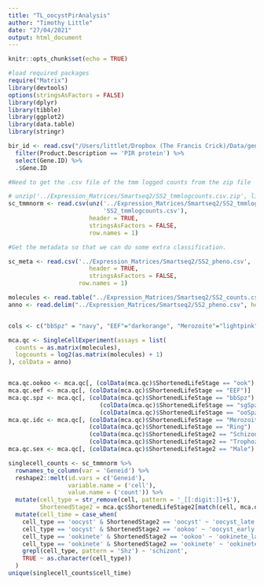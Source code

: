 ```yaml
---
title: "TL_oocystPirAnalysis"
author: "Timothy Little"
date: "27/04/2021"
output: html_document
---
```


```r
knitr::opts_chunk$set(echo = TRUE)

#load required packages
require("Matrix")
library(devtools)
options(stringsAsFactors = FALSE)
library(dplyr)
library(tibble)
library(ggplot2)
library(data.table)
library(stringr)
```

```r

bir_id <- read.csv("/Users/littlet/Dropbox (The Francis Crick)/Data/genelist_plasmoDB_pirsearch_pberghei.csv") %>% 
  filter(Product.Description == 'PIR protein') %>% 
  select(Gene.ID) %>% 
  .$Gene.ID
```

```r

#Need to get the .csv file of the tmm logged counts from the zip file

# unzip('../Expression_Matrices/Smartseq2/SS2_tmmlogcounts.csv.zip', list = TRUE)$Name
sc_tmmnorm <- read.csv(unz('../Expression_Matrices/Smartseq2/SS2_tmmlogcounts.csv.zip',
                           'SS2_tmmlogcounts.csv'),
                       header = TRUE,
                       stringsAsFactors = FALSE,
                       row.names = 1)

#Get the metadata so that we can do some extra classification.

sc_meta <- read.csv('../Expression_Matrices/Smartseq2/SS2_pheno.csv',
                       header = TRUE,
                       stringsAsFactors = FALSE,
                    row.names = 1)
```

```r
molecules <- read.table("../Expression_Matrices/Smartseq2/SS2_counts.csv", header = TRUE, sep = ",", row.names=1, stringsAsFactors = TRUE)
anno <- read.delim("../Expression_Matrices/Smartseq2/SS2_pheno.csv", header = TRUE, sep = ",")


cols <- c("bbSpz" = "navy", "EEF"="darkorange", "Merozoite"="lightpink", "oocyst"="steelblue", "ook" = "turquoise4", "ooSpz" = "lightskyblue", "Ring"="hotpink", "sgSpz"= "royalblue", "Schizont" = "violetred", "Male"="purple", "Female"="purple4", "ookoo" = "mediumturquoise", "Trophozoite"="violet")

mca.qc <- SingleCellExperiment(assays = list(
  counts = as.matrix(molecules),
  logcounts = log2(as.matrix(molecules) + 1)
), colData = anno)


mca.qc.ookoo <- mca.qc[, (colData(mca.qc)$ShortenedLifeStage == "ook") | (colData(mca.qc)$ShortenedLifeStage == "ookoo") | (colData(mca.qc)$ShortenedLifeStage == "oocyst")]
mca.qc.eef <- mca.qc[, (colData(mca.qc)$ShortenedLifeStage == "EEF")]
mca.qc.spz <- mca.qc[, (colData(mca.qc)$ShortenedLifeStage == "bbSpz") | 
                          (colData(mca.qc)$ShortenedLifeStage == "sgSpz") |
                          (colData(mca.qc)$ShortenedLifeStage == "ooSpz")]
mca.qc.idc <- mca.qc[, (colData(mca.qc)$ShortenedLifeStage == "Merozoite") | 
                       (colData(mca.qc)$ShortenedLifeStage == "Ring") |
                       (colData(mca.qc)$ShortenedLifeStage2 == "Schizont") | 
                       (colData(mca.qc)$ShortenedLifeStage2 == "Trophozoite")]
mca.qc.sex <- mca.qc[, (colData(mca.qc)$ShortenedLifeStage2 == "Male") | (colData(mca.qc)$ShortenedLifeStage2 == "Female")]


```

```r
singlecell_counts <- sc_tmmnorm %>% 
  rownames_to_column(var = 'Geneid') %>% 
  reshape2::melt(id.vars = c('Geneid'),
                 variable.name = ('cell'),
                 value.name = ('count')) %>% 
  mutate(cell_type = str_remove(cell, pattern = '_[[:digit:]]+$'),
         ShortenedStage2 = mca.qc$ShortenedLifeStage2[match(cell, mca.qc$X)]) %>% 
  mutate(cell_time = case_when(
    cell_type == 'oocyst' & ShortenedStage2 == 'oocyst' ~ 'oocyst_late', 
    cell_type == 'oocyst' & ShortenedStage2 == 'ookoo' ~ 'oocyst_early',
    cell_type == 'ookinete' & ShortenedStage2 == 'ookoo' ~ 'ookinete_late',
    cell_type == 'ookinete' & ShortenedStage2 == 'ookinete' ~ 'ookinete_early',
    grepl(cell_type, pattern = 'Shz') ~ 'schizont',
    TRUE ~ as.character(cell_type))
  )
unique(singlecell_counts$cell_time)
```

